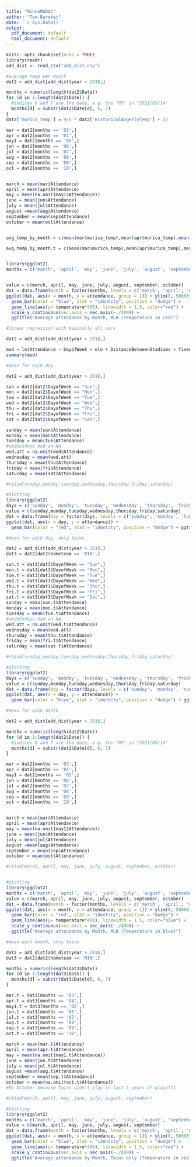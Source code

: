 ---
title: "MinneMUDAC"
author: "Tom Bareket"
date: '`r Sys.Date()`'
output:
  pdf_document: default
  html_document: default
---

```{r setup, include=FALSE}
knitr::opts_chunk$set(echo = TRUE)
library(readr)
add_dist <- read_csv("add_dist.csv")
```

```{r}
#average temp per month
dat2 = add_dist[add_dist$year > 2018,]

months = numeric(length(dat2$Date))
for (d in 1:length(dat2$Date)) {
  #indices 6 and 7 are the date, e.g. the "05" in "2021/05/14"
  months[d] = substr(dat2$Date[d], 6, 7)
}
dat2['murica_temp'] = 9/5 * dat2['HistoricalAvgHrlyTemp'] + 32

mar = dat2[months == '03',]
apr = dat2[months == '04',]
may1 = dat2[months == '05',]
jun = dat2[months == '06',]
jul = dat2[months == '07',]
aug = dat2[months == '08',]
sep = dat2[months == '09',]
oct = dat2[months == '10',]


march = mean(mar$Attendance)
april = mean(apr$Attendance)
may = mean(na.omit(may1$Attendance))
june = mean(jun$Attendance)
july = mean(jul$Attendance)
august =mean(aug$Attendance)
september = mean(sep$Attendance)
october = mean(oct$Attendance)


avg_temp_by_month = c(mean(mar$murica_temp),mean(apr$murica_temp),mean(may1$murica_temp),mean(jun$murica_temp),mean(jul$murica_temp),mean(aug$murica_temp),mean(sep$murica_temp),mean(oct$murica_temp))

avg_temp_by_month.t = c(mean(mar$murica_temp),mean(apr$murica_temp),mean(may1$murica_temp),mean(jun$murica_temp),mean(jul$murica_temp),mean(aug$murica_temp),mean(sep$murica_temp))


library(ggplot2)
months = c('march', 'april', 'may', 'june', 'july', 'august', 'september', 'october')


value = c(march, april, may, june, july, august, september, october)
dat = data.frame(month = factor(months, levels = c('march', 'april', 'may', 'june', 'july', 'august', 'september', 'october')), attendance = value, temperature = avg_temp_by_month)
ggplot(dat, aes(x = month, y = attendance, group = 1)) + ylim(0, 50000) +
  geom_bar(color = "blue", stat = "identity", position = "dodge") +
  geom_line(aes(y= temperature*400), linewidth = 1.5, color="red") +
  scale_y_continuous(sec.axis = sec_axis(~./400)) +
  ggtitle("Average attendance by Month, MLB (Temperature in red)")
```

```{r}
#linear regression with basically all vars

dat2 = add_dist[add_dist$year > 2018,]

mod = lm(Attendance ~ DayofWeek + elo + DistanceBetweenStadiums + fixed_roof + retractable_roof + HistoricalAvgHrlyTemp + DayNight, data = dat2)
summary(mod)
```

```{r}
#mean for each day

dat2 = add_dist[add_dist$year > 2018,]

sun = dat2[dat2$DayofWeek == "Sun",]
mon = dat2[dat2$DayofWeek == "Mon",]
tue = dat2[dat2$DayofWeek == "Tue",]
wed = dat2[dat2$DayofWeek == "Wed",]
thu = dat2[dat2$DayofWeek == "Thu",]
fri = dat2[dat2$DayofWeek == "Fri",]
sat = dat2[dat2$DayofWeek == "Sat",]

sunday = mean(sun$Attendance)
monday = mean(mon$Attendance)
tuesday = mean(tue$Attendance)
#wednesdays had an NA
wed.att = na.omit(wed$Attendance)
wednesday = mean(wed.att)
thursday = mean(thu$Attendance)
friday = mean(fri$Attendance)
saturday = mean(sat$Attendance)

#rbind(sunday,monday,tuesday,wednesday,thursday,friday,saturday)

#plotting
library(ggplot2)
days = c('sunday', 'monday', 'tuesday', 'wednesday', 'thursday', 'friday', 'saturday')
value = c(sunday,monday,tuesday,wednesday,thursday,friday,saturday)
dat = data.frame(day = factor(days, levels = c('sunday', 'monday', 'tuesday', 'wednesday', 'thursday', 'friday', 'saturday')), attendance = value) 
ggplot(dat, aes(x = day, y = attendance)) +
  geom_bar(color = "red", stat = "identity", position = "dodge") + ggtitle("Average attendance by Day, MLB") 
```

```{r}
#mean for each day, only twins

dat2 = add_dist[add_dist$year > 2018,]
dat3 = dat2[dat2$hometeam == 'MIN',]

sun.t = dat3[dat3$DayofWeek == "Sun",]
mon.t = dat3[dat3$DayofWeek == "Mon",]
tue.t = dat3[dat3$DayofWeek == "Tue",]
wed.t = dat3[dat3$DayofWeek == "Wed",]
thu.t = dat3[dat3$DayofWeek == "Thu",]
fri.t = dat3[dat3$DayofWeek == "Fri",]
sat.t = dat3[dat3$DayofWeek == "Sat",]
sunday = mean(sun.t$Attendance)
monday = mean(mon.t$Attendance)
tuesday = mean(tue.t$Attendance)
#wednesdays had an NA
wed.att = na.omit(wed.t$Attendance)
wednesday = mean(wed.att)
thursday = mean(thu.t$Attendance)
friday = mean(fri.t$Attendance)
saturday = mean(sat.t$Attendance)

#rbind(sunday,monday,tuesday,wednesday,thursday,friday,saturday)

#plotting 
library(ggplot2)
days = c('sunday', 'monday', 'tuesday', 'wednesday', 'thursday', 'friday', 'saturday')
value = c(sunday,monday,tuesday,wednesday,thursday,friday,saturday)
dat = data.frame(day = factor(days, levels = c('sunday', 'monday', 'tuesday', 'wednesday', 'thursday', 'friday', 'saturday')), attendance = value) 
ggplot(dat, aes(x = day, y = attendance)) +
  geom_bar(color = "blue", stat = "identity", position = "dodge") + ggtitle("Average attendance by Day, Twins only")
```

```{r}
#mean for each month

dat2 = add_dist[add_dist$year > 2018,]

months = numeric(length(dat2$Date))
for (d in 1:length(dat2$Date)) {
  #indices 6 and 7 are the date, e.g. the "05" in "2021/05/14"
  months[d] = substr(dat2$Date[d], 6, 7)
}

mar = dat2[months == '03',]
apr = dat2[months == '04',]
may1 = dat2[months == '05',]
jun = dat2[months == '06',]
jul = dat2[months == '07',]
aug = dat2[months == '08',]
sep = dat2[months == '09',]
oct = dat2[months == '10',]


march = mean(mar$Attendance)
april = mean(apr$Attendance)
may = mean(na.omit(may1$Attendance))
june = mean(jun$Attendance)
july = mean(jul$Attendance)
august =mean(aug$Attendance)
september = mean(sep$Attendance)
october = mean(oct$Attendance)

#rbind(march, april, may, june, july, august, september, october)


#plotting
library(ggplot2)
months = c('march', 'april', 'may', 'june', 'july', 'august', 'september', 'october')
value = c(march, april, may, june, july, august, september, october)
dat = data.frame(month = factor(months, levels = c('march', 'april', 'may', 'june', 'july', 'august', 'september', 'october')), attendance = value, temperature = avg_temp_by_month)
ggplot(dat, aes(x = month, y = attendance, group = 1)) + ylim(0, 50000) +
  geom_bar(color = "red", stat = "identity", position = "dodge") +
  geom_line(aes(y= temperature*400), linewidth = 1.5, color="blue") +
  scale_y_continuous(sec.axis = sec_axis(~./400)) +
  ggtitle("Average attendance by Month, MLB (Temperature in blue)")
```

```{r}
#mean each month, only twins

dat2 = add_dist[add_dist$year > 2018,]
dat3 = dat2[dat2$hometeam == 'MIN',]

months = numeric(length(dat3$Date))
for (d in 1:length(dat3$Date)) {
  months[d] = substr(dat3$Date[d], 6, 7)
}

mar.t = dat3[months == '03',]
apr.t = dat3[months == '04',]
may1.t = dat3[months == '05',]
jun.t = dat3[months == '06',]
jul.t = dat3[months == '07',]
aug.t = dat3[months == '08',]
sep.t = dat3[months == '09',]
oct.t = dat3[months == '10',]

march = mean(mar.t$Attendance)
april = mean(apr.t$Attendance)
may = mean(na.omit(may1.t$Attendance))
june = mean(jun.t$Attendance)
july = mean(jul.t$Attendance)
august =mean(aug.t$Attendance)
september = mean(sep.t$Attendance)
october = mean(na.omit(oct.t$Attendance))
#No October because Twins didn't play in last 5 years of playoffs

#rbind(march, april, may, june, july, august, september)

#plotting
library(ggplot2)
months = c('march', 'april', 'may', 'june', 'july', 'august', 'september')
value = c(march, april, may, june, july, august, september)
dat = data.frame(month = factor(months, levels = c('march', 'april', 'may', 'june', 'july', 'august', 'september')), attendance = value, temperature = avg_temp_by_month.t)
ggplot(dat, aes(x = month, y = attendance, group = 1)) + ylim(0, 50000) +
  geom_bar(color = "blue", stat = "identity", position = "dodge") +
  geom_line(aes(y= temperature*400), linewidth = 1.5, color="red") +
  scale_y_continuous(sec.axis = sec_axis(~./400)) +
  ggtitle("Average attendance by Month, Twins only (Temperature in red)")
```


